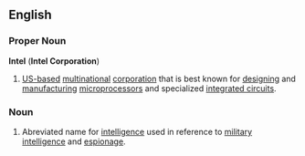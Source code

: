 ==English==
===Proper Noun===
'''Intel''' ('''Intel Corporation''') {{wikipedia}}
#[[US-based]] [[multinational]] [[corporation]] that is best known for [[designing]] and [[manufacturing]] [[microprocessors]] and specialized [[integrated circuit]]s. 

===Noun===
#Abreviated name for [[intelligence]] used in reference to [[military intelligence]] and [[espionage]].